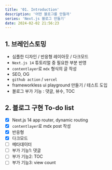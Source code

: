 ```yaml
---
title: '01. Introduction'
description: '어떤 블로그를 만들까'
series: 'Next.js 블로그 만들기'
date: 2024-02-02 21:56:23
---
```


## 1. 브레인스토밍

- 심플한 디자인 / 반응형 레이아웃 / 다크모드
- `Next.js 14` 튜토리얼 중 필요한 부분 반영
- `contentlayer`로 `mdx` 형식의 글 작성
- SEO, OG
- `github action` / `vercel`
- frameworkless ui playground 만들기 / 테스트 도입
- 블로그 부가 기능 : 댓글, 뷰수, TOC

## 2. 블로그 구현 To-do list

- [x] Next.js 14 app router, dynamic routing
- [x] `contentlayer`로 mdx post 작성
- [x] 반응형
- [x] 다크모드
- [ ] 메타데이터
- [ ] 부가 기능1: 댓글
- [ ] 부가 기능2: TOC
- [ ] 부가 기능3: view count

